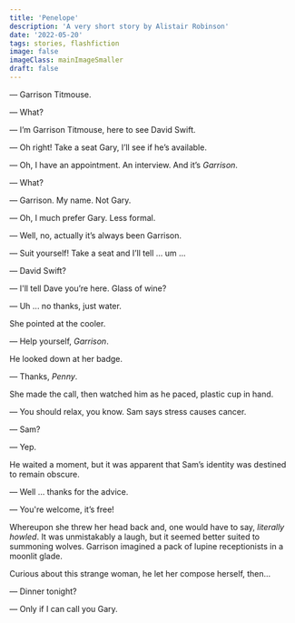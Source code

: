 ```yaml
---
title: 'Penelope'
description: 'A very short story by Alistair Robinson'
date: '2022-05-20'
tags: stories, flashfiction
image: false
imageClass: mainImageSmaller
draft: false
---
```


— Garrison Titmouse.

— What?

— I’m Garrison Titmouse, here to see David Swift.

— Oh right! Take a seat Gary, I’ll see if he’s available.

— Oh, I have an appointment. An interview. And it’s _Garrison_.

— What?

— Garrison. My name. Not Gary.

— Oh, I much prefer Gary. Less formal.

— Well, no, actually it’s always been Garrison.

— Suit yourself! Take a seat and I’ll tell ... um ...

— David Swift?

— I'll tell Dave you’re here. Glass of wine?

— Uh ... no thanks, just water.

She pointed at the cooler.

— Help yourself, _Garrison_.

He looked down at her badge.

— Thanks, _Penny_.

She made the call, then watched him as he paced, plastic cup in hand.

— You should relax, you know. Sam says stress causes cancer.

— Sam?

— Yep.

He waited a moment, but it was apparent that Sam’s identity was destined to remain obscure.

— Well … thanks for the advice.

— You're welcome, it’s free!

Whereupon she threw her head back and, one would have to say, _literally howled_. It was unmistakably a laugh, but it seemed better suited to summoning wolves. Garrison imagined a pack of lupine receptionists in a moonlit glade.

Curious about this strange woman, he let her compose herself, then...

— Dinner tonight?

— Only if I can call you Gary.
